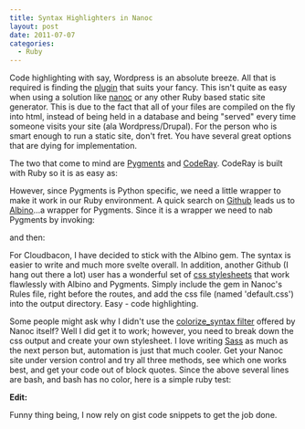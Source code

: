 ```yaml
---
title: Syntax Highlighters in Nanoc
layout: post
date: 2011-07-07
categories:
  - Ruby
---
```


Code highlighting with say, Wordpress is an absolute breeze. All that is
required is finding the [plugin][1] that suits your fancy. This isn't quite as
easy when using a solution like [nanoc][2] or any other Ruby based static site
generator. This is due to the fact that all of your files are compiled on the
fly into html, instead of being held in a database and being "served" every
time someone visits your site (ala Wordpress/Drupal). For the person who is
smart enough to run a static site, don't fret. You have several great options
that are dying for implementation.

The two that come to mind are [Pygments][3] and [CodeRay][4]. CodeRay is built
with Ruby so it is as easy as:

<script src="https://gist.github.com/2710950.js?file=gem install"></script>

However, since Pygments is Python specific, we need a little wrapper to make it
work in our Ruby environment. A quick search on [Github][5] leads us to
[Albino][6]...a wrapper for Pygments. Since it is a wrapper we need to nab
Pygments by invoking:

<script src="https://gist.github.com/2710950.js?file=pygmrents"></script>

and then:

<script src="https://gist.github.com/2710950.js?file=gem albino"></script>

For Cloudbacon, I have decided to stick with the Albino gem. The syntax is
easier to write and much more svelte overall. In addition, another Github (I
hang out there a lot) user has a wonderful set of [css stylesheets][7] that
work flawlessly with Albino and Pygments. Simply include the gem in Nanoc's
Rules file, right before the routes, and add the css file (named 'default.css')
into the output directory. Easy - code highlighting.

Some people might ask why I didn't use the [colorize_syntax filter][8] offered
by Nanoc itself? Well I did get it to work; however, you need to break down the
css output and create your own stylesheet. I love writing [Sass][9] as much as
the next person but, automation is just that much cooler. Get your Nanoc site
under version control and try all three methods, see which one works best, and
get your code out of block quotes. Since the above several lines are bash, and
bash has no color, here is a simple ruby test:

<script src="https://gist.github.com/2710950.js?file=hello world"></script>

__Edit:__

Funny thing being, I now rely on gist code snippets to get the job done.

[9]:http://sass-lang.com/
[8]: #
[7]:https://github.com/richleland/pygments-css
[6]:https://github.com/github/albino
[5]:https://github.com/
[4]:http://coderay.rubychan.de/
[3]:http://pygments.org/
[2]:http://nanoc.stoneship.org/
[1]:http://wordpress.org/extend/plugins/search.php?q=code+highlighting

